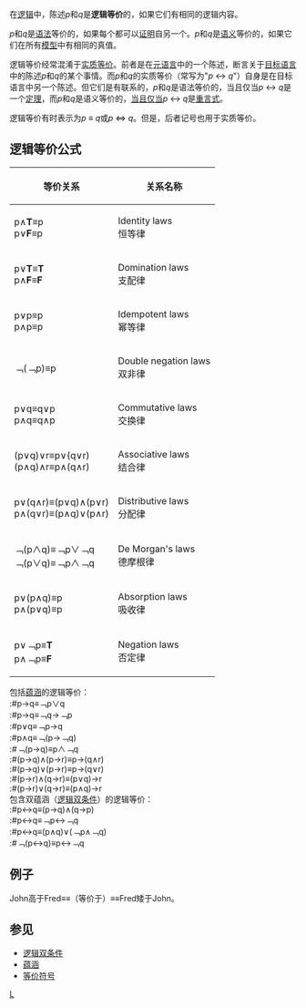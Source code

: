 {{Unreferenced|time=2021-10-09T16:00:15+00:00}}
在[[逻辑|逻辑]]中，陈述''p''和''q''是'''逻辑等价'''的，如果它们有相同的逻辑内容。

''p''和''q''是[[语法_(逻辑)|语法]]等价的，如果每个都可以[[证明论|证明]]自另一个。''p''和''q''是[[逻辑的语义|语义]]等价的，如果它们在所有[[模型论|模型]]中有相同的真值。

逻辑等价经常混淆于[[实质等价|实质等价]]。前者是在[[元语言|元语言]]中的一个陈述，断言关于[[形式系统|目标语言]]中的陈述''p''和''q''的某个事情。而''p''和''q''的实质等价（常写为"''p'' ↔ ''q''"）自身是在目标语言中另一个陈述。但它们是有联系的，''p''和''q''是语法等价的，当且仅当''p'' ↔ ''q''是一个[[定理|定理]]，而''p''和''q''是语义等价的，[[当且仅当|当且仅当]]''p'' ↔ ''q''是[[恆真式|重言式]]。

逻辑等价有时表示为''p'' ≡ ''q''或''p'' ⇔ ''q''。但是，后者记号也用于实质等价。

==逻辑等价公式==
{| class="wikitable"
|-
! 等价关系 !! 关系名称
|-
| p∧'''T'''≡p<br />p∨'''F'''≡p || Identity laws<br />恒等律
|-
| p∨'''T'''≡'''T'''<br />p∧'''F'''≡'''F''' || Domination laws<br />支配律
|-
| p∨p≡p<br />p∧p≡p || Idempotent laws<br />幂等律
|-
| ﹁(﹁p)≡p || Double negation laws<br />双非律
|-
| p∨q≡q∨p<br />p∧q≡q∧p || Commutative laws<br />交换律
|-
| (p∨q)∨r≡p∨(q∨r)<br />(p∧q)∧r≡p∧(q∧r)  || Associative laws<br />结合律
|-
| p∨(q∧r)≡(p∨q)∧(p∨r)<br />p∧(q∨r)≡(p∧q)∨(p∧r) || Distributive laws<br />分配律
|-
| ﹁(p∧q)≡﹁p∨﹁q<br />﹁(p∨q)≡﹁p∧﹁q || De Morgan's laws<br />德摩根律
|-
| p∨(p∧q)≡p<br />p∧(p∨q)≡p || Absorption laws<br />吸收律
|-
| p∨﹁p≡'''T'''<br />p∧﹁p≡'''F''' || Negation laws<br />否定律
|}

包括[[蕴涵|蕴涵]]的逻辑等价：<br />
:#p→q≡﹁p∨q<br />
:#p→q≡﹁q→﹁p<br />
:#p∨q≡﹁p→q<br />
:#p∧q≡﹁(p→﹁q)<br />
:#﹁(p→q)≡p∧﹁q<br />
:#(p→q)∧(p→r)≡p→(q∧r)<br />
:#(p→q)∨(p→r)≡p→(q∨r)<br />
:#(p→r)∧(q→r)≡(p∨q)→r<br />
:#(p→r)∨(q→r)≡(p∧q)→r<br />
包含双蕴涵（[[逻辑双条件|逻辑双条件]]）的逻辑等价：<br />
:#p↔q≡(p→q)∧(q→p)<br />
:#p↔q≡﹁p↔﹁q<br />
:#p↔q≡(p∧q)∨(﹁p∧﹁q)<br />
:#﹁(p↔q)≡p↔﹁q<br />

==例子==
John高于Fred≡≡（等价于）≡≡Fred矮于John。

==参见==
*[[逻辑双条件|逻辑双条件]]
*[[蕴涵|蕴涵]]
*[[等价符号|等价符号]]

[[Category:數理邏輯|L]]